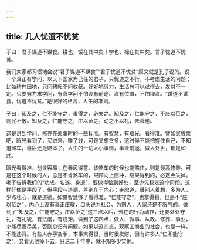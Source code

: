```yaml
---
---
---
```

title: 几人忧道不忧贫
---




子曰：君子谋道不谋食。耕也，馁在其中矣！学也，禄在其中矣。君子忧道不忧贫。

我们大家都习惯地会说“君子谋道不谋食”“君子忧道不忧贫”原文就是孔子说的。说一个真正有学问，以天下国家为己任的君子，只忧道之不行，不考虑生活的问题；比如耕种田地，只问耕耘不问收获。好好地努力，生活总可以过得去，发财不一定。只要努力求学问，有真学问不怕没有前途、没有位置，不怕埋没。“谋道不谋食，忧道不忧贫。”是很好的格言，人生的准则。

子曰：知及之，仁不能守之，虽得之，必失之。知及之，仁能守之，不庄以莅之，则民不敬。知及之，仁能守之，庄以莅之，动之不以礼，未善也。

这是讲到学问、修养在处事时的一些标准。有智慧，有眼光，看得准。譬如买股票吧，眼光看到了，买进来，赚了钱，可是又想贪多，这时候不能把握住自己，不知道煞车，最后还是赔本了。人生的一切大小事情，事业前途，做人处世，都是如此。

眼光看得准，创业容易；在春风得意、该煞车的时候也能煞住，则是最高修养。可是在这个时候的人，总是不肯煞车的，只顾向上面冲，结果得到的，必定会失掉。老子告诉我们的“功成、名遂、身退”，要做得恰到好处，至少先稳定这个阶段。这样好像是手段了，但手段与道德，差别在于内心：走恕道，替别人着想，多为人，少点私心，就是道德。如果智慧够了看得准，“仁能守之”，也拿得稳，但是不“庄以莅之”，内心上没有真正庄敬，口头说为社会、为别人，人家还是不服气的。做到了“知及之，仁能守之，庄以莅之”这三点以后，外在的行为动作，还要处处守礼，有礼貌，有法度，有规矩。做到了这四点，做人、做事、从政、修养、事业，才能尽善尽美，否则总归有问题。如果以这四点，观察工商业的社会，也是一样，不能违背。有些人赤手空拳，本事大得很，当时很发财，但有许多人“仁不能守之”，又看见他掉下去，只这二十年中，就不知多少实例。
